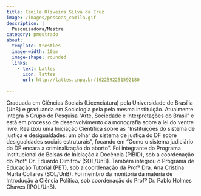```yaml
---
title: Camila Oliveira Silva da Cruz
image: /images/pessoas_camila.gif
description: |
  Pesquisadora/Mestre
category: pmestrado
about:
  template: trestles
  image-width: 10em
  image-shape: rounded
  links:
    - text: Lattes
      icon: lattes
      url: http://lattes.cnpq.br/1622592251592180
  
---
```


Graduada em Ciências Sociais (Licenciatura) pela Universidade de Brasília (UnB) e graduanda em Sociologia pela pela mesma instituição. Atualmente integra o Grupo de Pesquisa "Arte, Sociedade e Interpretações do Brasil" e está em processo de desenvolvimento da monografia sobre a lei do ventre livre. Realizou uma Iniciação Científica sobre as "Instituições do sistema de justiça e desigualdades: um olhar do sistema de justiça do DF sobre desigualdades sociais estruturais", focando em "Como o sistema judiciário do DF encara a criminalização do aborto". Foi integrante do Programa Institucional de Bolsas de Iniciação à Docência (PIBID), sob a coordenação do Profº Dr. Eduardo Dimitrov (SOL/UnB). Também integrou o Programa de Educação Tutorial (PET), sob a coordenação da Profª Dra. Ana Cristina Murta Collares (SOL/UnB). Foi membro da monitoria da matéria de Introdução à Ciência Política, sob coordenação do Profº Dr. Pablo Holmes Chaves (IPOL/UnB). 
<!-- Google tag (gtag.js) -->
<script async src="https://www.googletagmanager.com/gtag/js?id=G-GB2MGT95N0"></script>
<script>
  window.dataLayer = window.dataLayer || [];
  function gtag(){dataLayer.push(arguments);}
  gtag('js', new Date());

  gtag('config', 'G-GB2MGT95N0');
</script>